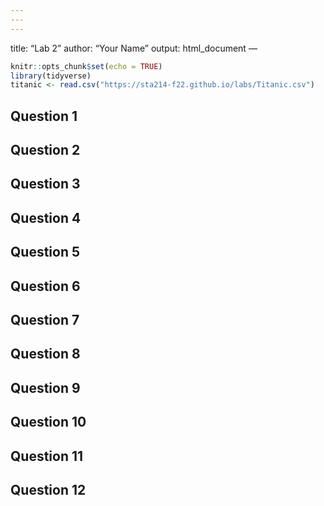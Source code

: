 ```yaml
---
---
---
```

title: "Lab 2"
author: "Your Name"
output: html_document
---

```r
knitr::opts_chunk$set(echo = TRUE)
library(tidyverse)
titanic <- read.csv("https://sta214-f22.github.io/labs/Titanic.csv")
```

## Question 1


## Question 2


## Question 3


## Question 4



## Question 5


## Question 6


## Question 7


## Question 8


## Question 9


## Question 10


## Question 11


## Question 12



